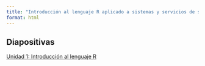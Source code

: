 ```yaml
---
title: "Introducción al lenguaje R aplicado a sistemas y servicios de salud"
format: html
---
```


## Diapositivas

[Unidad 1: Introducción al lenguaje R](https://datos-ine.github.io/R-Calafate-diapos/unidad1)